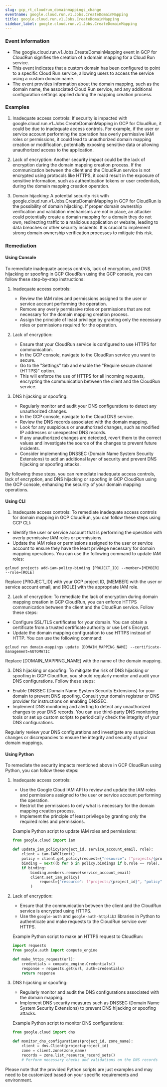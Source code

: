 ```yaml
--- 
slug: gcp_rt_cloudrun_domainmappings_change
eventname: google.cloud.run.v1.Jobs.CreateDomainMapping
title: google.cloud.run.v1.Jobs.CreateDomainMapping
sidebar_label: google.cloud.run.v1.Jobs.CreateDomainMapping
---
```

                       
### Event Information

- The google.cloud.run.v1.Jobs.CreateDomainMapping event in GCP for CloudRun signifies the creation of a domain mapping for a Cloud Run service.
- This event indicates that a custom domain has been configured to point to a specific Cloud Run service, allowing users to access the service using a custom domain name.
- The event provides information about the domain mapping, such as the domain name, the associated Cloud Run service, and any additional configuration settings applied during the mapping creation process.


### Examples

1. Inadequate access controls: If security is impacted with google.cloud.run.v1.Jobs.CreateDomainMapping in GCP for CloudRun, it could be due to inadequate access controls. For example, if the user or service account performing the operation has overly permissive IAM roles or permissions, it could lead to unauthorized domain mapping creation or modification, potentially exposing sensitive data or allowing unauthorized access to the application.

2. Lack of encryption: Another security impact could be the lack of encryption during the domain mapping creation process. If the communication between the client and the CloudRun service is not encrypted using protocols like HTTPS, it could result in the exposure of sensitive information, such as authentication tokens or user credentials, during the domain mapping creation operation.

3. Domain hijacking: A potential security risk with google.cloud.run.v1.Jobs.CreateDomainMapping in GCP for CloudRun is the possibility of domain hijacking. If proper domain ownership verification and validation mechanisms are not in place, an attacker could potentially create a domain mapping for a domain they do not own, redirecting traffic to a malicious application or website, leading to data breaches or other security incidents. It is crucial to implement strong domain ownership verification processes to mitigate this risk.

### Remediation

#### Using Console

To remediate inadequate access controls, lack of encryption, and DNS hijacking or spoofing in GCP CloudRun using the GCP console, you can follow these step-by-step instructions:

1. Inadequate access controls:
   - Review the IAM roles and permissions assigned to the user or service account performing the operation.
   - Remove any overly permissive roles or permissions that are not necessary for the domain mapping creation process.
   - Assign the principle of least privilege by granting only the necessary roles or permissions required for the operation.

2. Lack of encryption:
   - Ensure that your CloudRun service is configured to use HTTPS for communication.
   - In the GCP console, navigate to the CloudRun service you want to secure.
   - Go to the "Settings" tab and enable the "Require secure channel (HTTPS)" option.
   - This will enforce the use of HTTPS for all incoming requests, encrypting the communication between the client and the CloudRun service.

3. DNS hijacking or spoofing:
   - Regularly monitor and audit your DNS configurations to detect any unauthorized changes.
   - In the GCP console, navigate to the Cloud DNS service.
   - Review the DNS records associated with the domain mapping.
   - Look for any suspicious or unauthorized changes, such as modified IP addresses or unexpected DNS records.
   - If any unauthorized changes are detected, revert them to the correct values and investigate the source of the changes to prevent future incidents.
   - Consider implementing DNSSEC (Domain Name System Security Extensions) to add an additional layer of security and prevent DNS hijacking or spoofing attacks.

By following these steps, you can remediate inadequate access controls, lack of encryption, and DNS hijacking or spoofing in GCP CloudRun using the GCP console, enhancing the security of your domain mapping operations.

#### Using CLI

1. Inadequate access controls: To remediate inadequate access controls for domain mapping in GCP CloudRun, you can follow these steps using GCP CLI:

- Identify the user or service account that is performing the operation with overly permissive IAM roles or permissions.
- Update the IAM roles or permissions assigned to the user or service account to ensure they have the least privilege necessary for domain mapping operations. You can use the following command to update IAM roles:

```
gcloud projects add-iam-policy-binding [PROJECT_ID] --member=[MEMBER] --role=[ROLE]
```

Replace [PROJECT_ID] with your GCP project ID, [MEMBER] with the user or service account email, and [ROLE] with the appropriate IAM role.

2. Lack of encryption: To remediate the lack of encryption during domain mapping creation in GCP CloudRun, you can enforce HTTPS communication between the client and the CloudRun service. Follow these steps:

- Configure SSL/TLS certificates for your domain. You can obtain a certificate from a trusted certificate authority or use Let's Encrypt.
- Update the domain mapping configuration to use HTTPS instead of HTTP. You can use the following command:

```
gcloud run domain-mappings update [DOMAIN_MAPPING_NAME] --certificate-management=AUTOMATIC
```

Replace [DOMAIN_MAPPING_NAME] with the name of the domain mapping.

3. DNS hijacking or spoofing: To mitigate the risk of DNS hijacking or spoofing in GCP CloudRun, you should regularly monitor and audit your DNS configurations. Follow these steps:

- Enable DNSSEC (Domain Name System Security Extensions) for your domain to prevent DNS spoofing. Consult your domain registrar or DNS provider for instructions on enabling DNSSEC.
- Implement DNS monitoring and alerting to detect any unauthorized changes to your DNS records. You can use third-party DNS monitoring tools or set up custom scripts to periodically check the integrity of your DNS configurations.

Regularly review your DNS configurations and investigate any suspicious changes or discrepancies to ensure the integrity and security of your domain mappings.

#### Using Python

To remediate the security impacts mentioned above in GCP CloudRun using Python, you can follow these steps:

1. Inadequate access controls:
   - Use the Google Cloud IAM API to review and update the IAM roles and permissions assigned to the user or service account performing the operation.
   - Restrict the permissions to only what is necessary for the domain mapping creation process.
   - Implement the principle of least privilege by granting only the required roles and permissions.

   Example Python script to update IAM roles and permissions:
   ```python
   from google.cloud import iam

   def update_iam_policy(project_id, service_account_email, role):
       client = iam.IAMClient()
       policy = client.get_policy(request={"resource": f"projects/{project_id}"})
       binding = next((b for b in policy.bindings if b.role == role), None)
       if binding:
           binding.members.remove(service_account_email)
           client.set_iam_policy(
               request={"resource": f"projects/{project_id}", "policy": policy}
           )
   ```

2. Lack of encryption:
   - Ensure that the communication between the client and the CloudRun service is encrypted using HTTPS.
   - Use the `google-auth` and `google-auth-httplib2` libraries in Python to authenticate and make requests to the CloudRun service over HTTPS.

   Example Python script to make an HTTPS request to CloudRun:
   ```python
   import requests
   from google.auth import compute_engine

   def make_https_request(url):
       credentials = compute_engine.Credentials()
       response = requests.get(url, auth=credentials)
       return response
   ```

3. DNS hijacking or spoofing:
   - Regularly monitor and audit the DNS configurations associated with the domain mapping.
   - Implement DNS security measures such as DNSSEC (Domain Name System Security Extensions) to prevent DNS hijacking or spoofing attacks.

   Example Python script to monitor DNS configurations:
   ```python
   from google.cloud import dns

   def monitor_dns_configurations(project_id, zone_name):
       client = dns.Client(project=project_id)
       zone = client.zone(zone_name)
       records = zone.list_resource_record_sets()
       # Perform necessary checks and validations on the DNS records
   ```
   
Please note that the provided Python scripts are just examples and may need to be customized based on your specific requirements and environment.


 